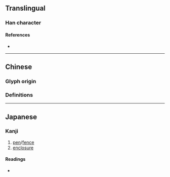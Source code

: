 {{character info/new}}
==Translingual==

===Han character===
{{Han char|rn=75|rad=木|as=08|sn=12|four=|canj=DKKD|ids=⿴林爻,⿲木爻木}}

====References====
* {{Han ref|kx=0533.200|dkj=14959|dj=0921.180|hdz=21235.050|uh=68E5|ud=26853}}

----

==Chinese==
===Glyph origin===
{{Han etym}}

===Definitions===
{{zh-see|樊|v}}
----

==Japanese==

===Kanji===
{{ja-kanji|grade=|rs=木08}}

# [[pen]]/[[fence]]
# [[enclosure]]

====Readings====
* {{ja-readings|on=[[はん]] (han), [[ぼん]] (bon)|kun=[[まがき]] (magaki)}}